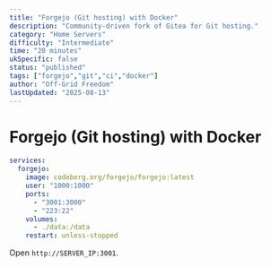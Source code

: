 ```yaml
---
title: "Forgejo (Git hosting) with Docker"
description: "Community-driven fork of Gitea for Git hosting."
category: "Home Servers"
difficulty: "Intermediate"
time: "20 minutes"
ukSpecific: false
status: "published"
tags: ["forgejo","git","ci","docker"]
author: "Off-Grid Freedom"
lastUpdated: "2025-08-13"
---
```


# Forgejo (Git hosting) with Docker

```yaml
services:
  forgejo:
    image: codeberg.org/forgejo/forgejo:latest
    user: "1000:1000"
    ports:
      - "3001:3000"
      - "223:22"
    volumes:
      - ./data:/data
    restart: unless-stopped
```

Open `http://SERVER_IP:3001`.
